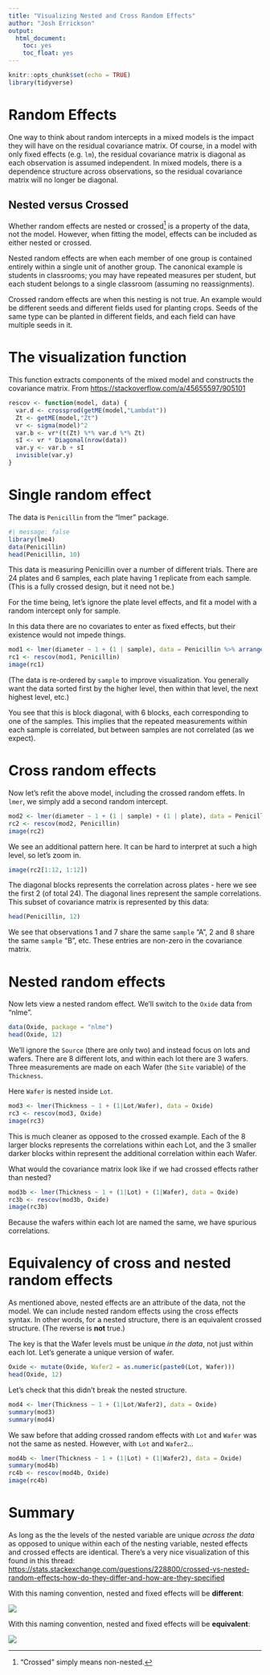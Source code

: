 ```yaml
---
title: "Visualizing Nested and Cross Random Effects"
author: "Josh Errickson"
output:
  html_document:
    toc: yes
    toc_float: yes
---
```


```r
knitr::opts_chunk$set(echo = TRUE)
library(tidyverse)
```

# Random Effects

One way to think about random intercepts in a mixed models is the impact they
will have on the residual covariance matrix. Of course, in a model with only
fixed effects (e.g. `lm`), the residual covariance matrix is diagonal as each
observation is assumed independent. In mixed models, there is a dependence
structure across observations, so the residual covariance matrix will no longer
be diagonal.

## Nested versus Crossed

Whether random effects are nested or crossed^["Crossed" simply means
non-nested.] is a property of the data, not the model. However, when fitting the
model, effects can be included as either nested or crossed.

Nested random effects are when each member of one group is contained entirely
within a single unit of another group. The canonical example is students in
classrooms; you may have repeated measures per student, but each student belongs
to a single classroom (assuming no reassignments).

Crossed random effects are when this nesting is not true. An example would be
different seeds and different fields used for planting crops. Seeds of the same
type can be planted in different fields, and each field can have multiple seeds
in it.

# The visualization function

This function extracts components of the mixed model and constructs the
covariance matrix. From <https://stackoverflow.com/a/45655597/905101>

```r
rescov <- function(model, data) {
  var.d <- crossprod(getME(model,"Lambdat"))
  Zt <- getME(model,"Zt")
  vr <- sigma(model)^2
  var.b <- vr*(t(Zt) %*% var.d %*% Zt)
  sI <- vr * Diagonal(nrow(data))
  var.y <- var.b + sI
  invisible(var.y)
}
```

# Single random effect

The data is `Penicillin` from the "lmer" package.

```r
#| message: false
library(lme4)
data(Penicillin)
head(Penicillin, 10)
```

This data is measuring Penicillin over a number of different trials. There are
24 plates and 6 samples, each plate having 1 replicate from each sample. (This
is a fully crossed design, but it need not be.)

For the time being, let's ignore the plate level effects, and fit a model with a
random intercept only for sample.

In this data there are no covariates to enter as fixed effects, but their
existence would not impede things.

```r
mod1 <- lmer(diameter ~ 1 + (1 | sample), data = Penicillin %>% arrange(sample))
rc1 <- rescov(mod1, Penicillin)
image(rc1)
```

(The data is re-ordered by `sample` to improve visualization. You generally want
the data sorted first by the higher level, then within that level, the next
highest level, etc.)

You see that this is block diagonal, with 6 blocks, each corresponding to one of
the samples. This implies that the repeated measurements within each sample is
correlated, but between samples are not correlated (as we expect).

# Cross random effects

Now let's refit the above model, including the crossed random effets. In `lmer`,
we simply add a second random intercept.

```r
mod2 <- lmer(diameter ~ 1 + (1 | sample) + (1 | plate), data = Penicillin)
rc2 <- rescov(mod2, Penicillin)
image(rc2)
```

We see an additional pattern here. It can be hard to interpret at such a high
level, so let's zoom in.

```r
image(rc2[1:12, 1:12])
```

The diagonal blocks represents the correlation across plates - here we see the
first 2 (of total 24). The diagonal lines represent the sample correlations.
This subset of covariance matrix is represented by this data:

```r
head(Penicillin, 12)
```

We see that observations 1 and 7 share the same `sample` "A", 2 and 8 share the
same `sample` "B", etc. These entries are non-zero in the covariance matrix.

# Nested random effects

Now lets view a nested random effect. We'll switch to the `Oxide` data from
"nlme".

```r
data(Oxide, package = "nlme")
head(Oxide, 12)
```

We'll ignore the `Source` (there are only two) and instead focus on lots and
wafers. There are 8 different lots, and within each lot there are 3 wafers.
Three measurements are made on each Wafer (the `Site` variable) of the
`Thickness`.

Here `Wafer` is nested inside `Lot`.

```r
mod3 <- lmer(Thickness ~ 1 + (1|Lot/Wafer), data = Oxide)
rc3 <- rescov(mod3, Oxide)
image(rc3)
```

This is much cleaner as opposed to the crossed example. Each of the 8 larger
blocks represents the correlations within each Lot, and the 3 smaller darker
blocks within represent the additional correlation within each Wafer.

What would the covariance matrix look like if we had crossed effects rather than
nested?

```r
mod3b <- lmer(Thickness ~ 1 + (1|Lot) + (1|Wafer), data = Oxide)
rc3b <- rescov(mod3b, Oxide)
image(rc3b)
```

Because the wafers within each lot are named the same, we have spurious
correlations.

# Equivalency of cross and nested random effects

As mentioned above, nested effects are an attribute of the data, not the model.
We can include nested random effects using the cross effects syntax. In other
words, for a nested structure, there is an equivalent crossed structure. (The
reverse is **not** true.)

The key is that the Wafer levels must be unique *in the data*, not just within
each lot. Let's generate a unique version of wafer.

```r
Oxide <- mutate(Oxide, Wafer2 = as.numeric(paste0(Lot, Wafer)))
head(Oxide, 12)
```

Let's check that this didn't break the nested structure.

```r
mod4 <- lmer(Thickness ~ 1 + (1|Lot/Wafer2), data = Oxide)
summary(mod3)
summary(mod4)
```

We saw before that adding crossed random effects with `Lot` and `Wafer` was not
the same as nested. However, with `Lot` and `Wafer2`...

```r
mod4b <- lmer(Thickness ~ 1 + (1|Lot) + (1|Wafer2), data = Oxide)
summary(mod4b)
rc4b <- rescov(mod4b, Oxide)
image(rc4b)
```


# Summary

As long as the the levels of the nested variable are unique *across the data* as
opposed to unique within each of the nesting variable, nested effects and
crossed effects are identical. There's a very nice visualization of this found
in this thread:
<https://stats.stackexchange.com/questions/228800/crossed-vs-nested-random-effects-how-do-they-differ-and-how-are-they-specified>

With this naming convention, nested and fixed effects will be **different**:

![](https://i.stack.imgur.com/ahXIG.png)

With this naming convention, nested and fixed effects will be **equivalent**:

![](https://i.stack.imgur.com/PPZsq.png)
